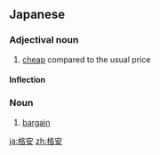 ==Japanese==
{{ja-kanjitab|かく|やす|yomi=j}}

===Adjectival noun===
{{ja-adj|decl=na|かくやす}}

# [[cheap]] compared to the usual price

====Inflection====
{{ja-na|かくやす}}

===Noun===
{{ja-noun|かくやす}}

# [[bargain]]

[[ja:格安]]
[[zh:格安]]